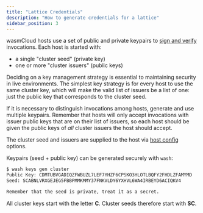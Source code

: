 ```yaml
---
title: "Lattice Credentials"
description: "How to generate credentials for a lattice"
sidebar_position: 3
---
```


wasmCloud hosts use a set of public and private keypairs to [sign and verify](/docs/deployment/security/zero-trust-invocations) invocations. Each host is started with:

- a single "cluster seed" (private key)
- one or more "cluster issuers" (public keys)

Deciding on a key management strategy is essential to maintaining security in live environments. The simplest key strategy is for every host to use the same cluster key, which will make the valid list of issuers be a list of one: just the public key that corresponds to the cluster seed.

If it is necessary to distinguish invocations among hosts, generate and use multiple keypairs. Remember that hosts will only accept invocations with issuer public keys that are on their list of issuers, so each host should be given the public keys of _all_ cluster issuers the host should accept.

The cluster seed and issuers are supplied to the host via [host config](/docs/reference/host-config) options.

Keypairs (seed + public key) can be generated securely with `wash`:

```bash
$ wash keys gen cluster
Public Key: CDMTUBVGADIQZFWBUZL7LEF7YHZF6CPSKO3HLOTLBQFY2FHDLZFAMYMD
Seed: SCABNLVRXGEJEG5FBBPMMKMMY37FNKVLDY6YXHVL6WA4IRBEYD6ACIQKV4

Remember that the seed is private, treat it as a secret.
```

All cluster keys start with the letter **C**. Cluster seeds therefore start with **SC**.
